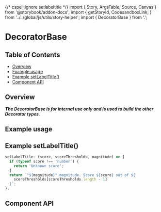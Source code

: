{/* cspell:ignore setlabeltitle */} import { Story, ArgsTable, Source, Canvas }
from '@storybook/addon-docs'; import { getStoryId, CodesandboxLink, } from
'../../global/js/utils/story-helper'; import { DecoratorBase } from '.';

# DecoratorBase

## Table of Contents

- [Overview](#overview)
- [Example usage](#example-usage)
- [Example setLabelTitle()](#example-setlabeltitle)
- [Component API](#component-api)

## Overview

_**The DecoratorBase is for internal use only and is used to build the other
Decorator types.**_

## Example usage

<Canvas>
  <Story of={DecoratorBaseStories.Default} />
</Canvas>

## Example **setLabelTitle()**

```js
setLabelTitle: (score, scoreThresholds, magnitude) => {
  if (typeof score !== 'number') {
    return 'Unknown score';
  }
  return `"${magnitude}" magnitude. Score ${score} out of ${
    scoreThresholds[scoreThresholds.length - 1]
  }`;
},
```

## Component API

<ArgsTable />
